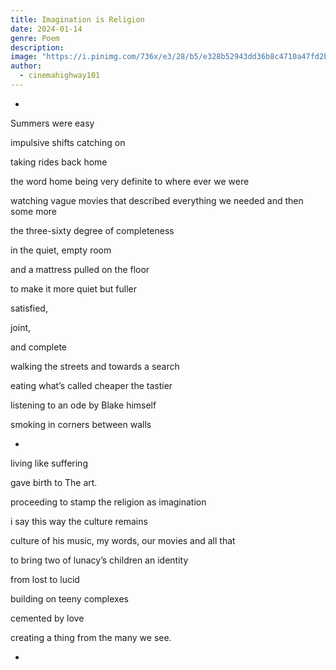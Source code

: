 ```yaml
---
title: Imagination is Religion
date: 2024-01-14
genre: Poem
description:
image: "https://i.pinimg.com/736x/e3/28/b5/e328b52943dd36b8c4710a47fd2b398c.jpg"
author:
  - cinemahighway101
---
```


-

Summers were easy

impulsive shifts catching on

taking rides back home

the word home being very definite to where ever we were

watching vague movies that described everything we needed and then some more

the three-sixty degree of completeness

in the quiet, empty room

and a mattress pulled on the floor

to make it more quiet but fuller

satisfied,

joint,

and complete

walking the streets and towards a search

eating what’s called cheaper the tastier

listening to an ode by Blake himself

smoking in corners between walls

-

living like suffering

gave birth to The art.

proceeding to stamp the religion as imagination

i say this way the culture remains

culture of his music, my words, our movies and all that

to bring two of lunacy’s children an identity

from lost to lucid

building on teeny complexes

cemented by love

creating a thing from the many we see.

-
